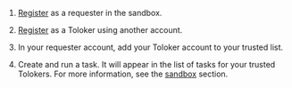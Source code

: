 <Cut title="How do I work with the sandbox?">

1. [Register](https://platform.sandbox.toloka.ai/auth?role=REQUESTER) as a requester in the sandbox.

1. [Register](https://we.sandbox.toloka.ai/tasks) as a Toloker using another account.

1. In your requester account, add your Toloker account to your trusted list.

1. Create and run a task. It will appear in the list of tasks for your trusted Tolokers. For more information, see the [sandbox](/docs/guide/sandbox) section.

</Cut>